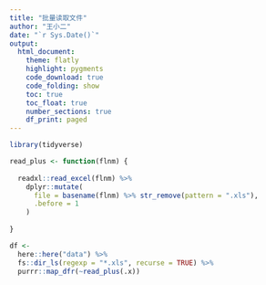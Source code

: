 ```yaml
---
title: "批量读取文件"
author: "王小二"
date: "`r Sys.Date()`"
output: 
  html_document:
    theme: flatly
    highlight: pygments
    code_download: true
    code_folding: show
    toc: true
    toc_float: true
    number_sections: true
    df_print: paged
---
```



```r
library(tidyverse)
```


```r
read_plus <- function(flnm) {
  
  readxl::read_excel(flnm) %>% 
    dplyr::mutate(
      file = basename(flnm) %>% str_remove(pattern = ".xls"),
      .before = 1
    )
  
}
```


```r
df <- 
  here::here("data") %>% 
  fs::dir_ls(regexp = "*.xls", recurse = TRUE) %>%  
  purrr::map_dfr(~read_plus(.x)) 

```

